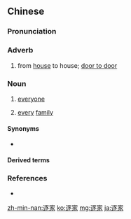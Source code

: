 ==Chinese==
{{zh-forms}}

===Pronunciation===
{{zh-pron
|m=zhújiā
|c=zuk6 gaa1
|h=pfs=tak-kâ
|mn=tw:ta̍k-ke/zz:ta̍k-kee
|cat=m:adv,c:adv,h:adv,h:n,mn:n
}}

===Adverb===
{{zh-adv}}

# from [[house]] to house; [[door to door]]
#: {{zh-x|逐家 核查|to inspect '''from house to house'''}}
#: {{zh-x|這 幾 年，@純恩使{si5}團 在 高貴林 及{kap6} 溫哥華 只{zi2} 作 逐家 佈道{dou6} 的 工作|For these few years, Pure Grace Evangelical Fellowship has only been doing the work of evangelizing '''door to door''' in Coquitlam and Vancouver|C-LIT|ref='''2004:''' [http://www.pgef.org/old/evanghouse.htm {{lang|zh|放眼看禾場}}]}}

===Noun===
{{zh-noun}}

# {{lb|zh|Min Nan}} [[everyone]]
# {{lb|zh|Hakka}} [[every]] [[family]]

====Synonyms====
* {{sense|everyone}}
{{zh-dial|大家}}

====Derived terms====
{{zh-der|逐家好}}

===References===
* {{thcwd|7972}}

[[zh-min-nan:逐家]]
[[ko:逐家]]
[[mg:逐家]]
[[ja:逐家]]